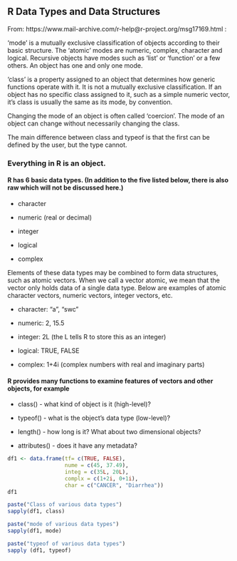 ## R Data Types and Data Structures

From: https://www.mail-archive.com/r-help@r-project.org/msg17169.html :

'mode' is a mutually exclusive classification of objects according to their basic structure. The 'atomic' modes are numeric, complex, character and logical. Recursive objects have modes such as 'list' or 'function' or a few others. An object has one and only one mode.

'class' is a property assigned to an object that determines how generic functions operate with it. It is not a mutually exclusive classification. If an object has no specific class assigned to it, such as a simple numeric vector, it's class is usually the same as its mode, by convention.

Changing the mode of an object is often called 'coercion'. The mode of an object can change without necessarily changing the class.

The main difference between class and typeof is that the first can be defined by the user, but the type cannot.

### Everything in R is an object.

#### R has 6 basic data types. (In addition to the five listed below, there is also raw which will not be discussed here.)

* character

* numeric (real or decimal)

* integer

* logical

* complex

Elements of these data types may be combined to form data structures, such as atomic vectors. When we call a vector atomic, we mean that the vector only holds data of a single data type. Below are examples of atomic character vectors, numeric vectors, integer vectors, etc.

* character: "a", "swc"

* numeric: 2, 15.5


* integer: 2L (the L tells R to store this as an integer)

* logical: TRUE, FALSE

* complex: 1+4i (complex numbers with real and imaginary parts)

#### R provides many functions to examine features of vectors and other objects, for example

* class() - what kind of object is it (high-level)?

* typeof() - what is the object’s data type (low-level)?

* length() - how long is it? What about two dimensional objects?

* attributes() - does it have any metadata?

```r
df1 <- data.frame(tf= c(TRUE, FALSE), 
                  nume = c(45, 37.49),
                  integ = c(35L, 20L),
                  complx = c(1+2i, 0+1i),
                  char = c("CANCER", "Diarrhea"))
df1

```

```r
paste("Class of various data types")
sapply(df1, class)

paste("mode of various data types")
sapply(df1, mode)

paste("typeof of various data types")
sapply (df1, typeof)

```






